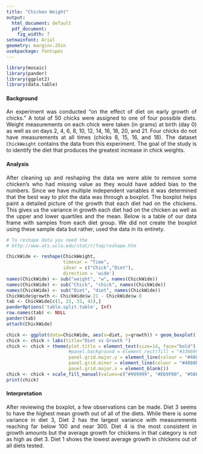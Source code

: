 ```yaml
---
title: "Chicken Weight"
output:
  html_document: default
  pdf_document:
    fig_width: 7
setmainfont: Arial
geometry: margin=.25in
usekpackage: fontspec
---
```

```r
library(mosaic)
library(pander)
library(ggplot2)
library(data.table)
```
#### Background
<p align="justify">An experiment was conducted "on the effect of diet on early growth of chicks." A total of 50 chicks were assigned to one of four possible diets. Weight measurements on each chick were taken (in grams) at birth (day 0) as well as on days 2, 4, 6, 8, 10, 12, 14, 16, 18, 20, and 21. Four chicks do not have measurements at all times (chicks 8, 15, 16, and 18). The dataset `ChickWeight` contains the data from this experiment. The goal of the study is to identify the diet that produces the greatest increase in chick weights.</p>

#### Analysis
<p align="justify">After cleaning up and reshaping the data we were able to remove some chicken's who had missing value as they would have added bias to the numbers. Since we have multiple independent variables it was determined that the best way to plot the data was through a boxplot. The boxplot helps paint a detailed picture of the growth that each diet had on the chickens. This gives us the variance in growth each diet had on the chicken as well as the upper and lower quartiles and the mean. Below is a table of our data frame with samples from each diet group. We did not create the boxplot using these sample data but rather, used the data in its entirety.</p>
\fontencoding{T1}\fontfamily{droidsans}\fontseries{l}\fontshape{n}\selectfont
```r
# To reshape data you need the 
# http://www.ats.ucla.edu/stat/r/faq/reshape.htm

ChickWide <- reshape(ChickWeight,
                     timevar = "Time",
                     idvar = c("Chick","Diet"),
                     direction = 'wide')
names(ChickWide) <- sub("weight", "w", names(ChickWide))
names(ChickWide) <- sub("Chick", "chick", names(ChickWide))
names(ChickWide) <- sub("Diet", "diet", names(ChickWide))
ChickWide$growth <- ChickWide$w.21 - ChickWide$w.0
tab <- ChickWide[c(1, 21, 31, 41),]
panderOptions('table.split.table', Inf)
row.names(tab) <- NULL
pander(tab)
attach(ChickWide)
```
\large
```r
chick <- ggplot(data=ChickWide, aes(x=diet, y=growth)) + geom_boxplot(fill='#A4A4A4', color="darkred")  
chick <- chick + labs(title="Diet vs Growth ")
chick <- chick + theme(plot.title = element_text(size=14, face="bold"),
                       #panel.background = element_rect(fill = "#336699"), 
                       panel.grid.major.y = element_line(colour = "#4080bf"),
                       panel.grid.minor = element_line(colour = "#4080bf"),
                       panel.grid.major.x = element_blank())
chick <- chick + scale_fill_manual(values=c("#999999", "#E69F00", "#56B4E9", "#999999"))
print(chick)
```

#### Interpretation
<p align="justify">After reviewing the boxplot, a few observations can be made. Diet 3 seems to have the highest mean growth out of all of the diets. While there is some variance in diet 3, Diet 2 has the largest variance with measurements reaching far below 100 and near 300. Diet 4 is the most consistent in growth amounts but the average growth for chickens in that category is not as high as diet 3. Diet 1 shows the lowest average growth in chickens out of all diets tested.</p>

